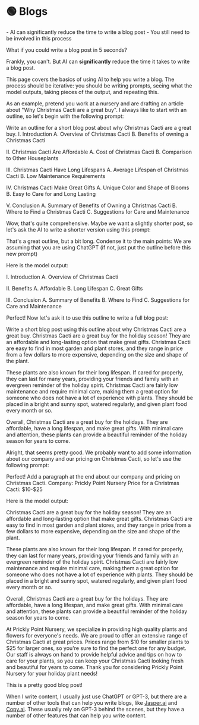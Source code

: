 
# 🟢 Blogs

<Takeaways>
  - AI can significantly reduce the time to write a blog post - You still need
  to be involved in this process
</Takeaways>

What if you could write a blog post in 5 seconds?

Frankly, you can't. But AI can **significantly** reduce the time it takes to write a blog post.

This page covers the basics of using AI to help you write a blog. The process should be iterative: you should be writing prompts, seeing what the model outputs, taking pieces of the output, and repeating this.

As an example, pretend you work at a nursery and are drafting an article about "Why Christmas Cacti are a great buy". I always like to start with an outline, so let's begin with the following prompt:

<AIInput>
  Write an outline for a short blog post about why Christmas Cacti are a great
  buy.
</AIInput>

<AIOutput>
I. Introduction
A. Overview of Christmas Cacti
B. Benefits of owning a Christmas Cacti

II. Christmas Cacti Are Affordable
A. Cost of Christmas Cacti
B. Comparison to Other Houseplants

III. Christmas Cacti Have Long Lifespans
A. Average Lifespan of Christmas Cacti
B. Low Maintenance Requirements

IV. Christmas Cacti Make Great Gifts
A. Unique Color and Shape of Blooms
B. Easy to Care for and Long Lasting

V. Conclusion
A. Summary of Benefits of Owning a Christmas Cacti
B. Where to Find a Christmas Cacti
C. Suggestions for Care and Maintenance

</AIOutput>

Wow, that's quite comprehensive. Maybe we want a slightly shorter post, so let's ask the AI to write a shorter version using this prompt:

<AIInput>
  That's a great outline, but a bit long. Condense it to the main points:
</AIInput>

<Note>
  We are assuming that you are using ChatGPT (if not, just put the outline
  before this new prompt)
</Note>

Here is the model output:

<AIOutput>
I. Introduction 
A. Overview of Christmas Cacti

II. Benefits
A. Affordable
B. Long Lifespan
C. Great Gifts

III. Conclusion
A. Summary of Benefits
B. Where to Find
C. Suggestions for Care and Maintenance

</AIOutput>

Perfect! Now let's ask it to use this outline to write a full blog post:

<AIInput>
  Write a short blog post using this outline about why Christmas Cacti are a
  great buy.
</AIInput>

<AIOutput>
Christmas Cacti are a great buy for the holiday season! They are an affordable and long-lasting option that make great gifts. Christmas Cacti are easy to find in most garden and plant stores, and they range in price from a few dollars to more expensive, depending on the size and shape of the plant.

These plants are also known for their long lifespan. If cared for properly, they can last for many years, providing your friends and family with an evergreen reminder of the holiday spirit. Christmas Cacti are fairly low maintenance and require minimal care, making them a great option for someone who does not have a lot of experience with plants. They should be placed in a bright and sunny spot, watered regularly, and given plant food every month or so.

Overall, Christmas Cacti are a great buy for the holidays. They are affordable, have a long lifespan, and make great gifts. With minimal care and attention, these plants can provide a beautiful reminder of the holiday season for years to come.

</AIOutput>

Alright, that seems pretty good. We probably want to add some information about our company and our pricing on Christmas Cacti, so let's use the following prompt:

<AIInput>
  Perfect! Add a paragraph at the end about our company and pricing on Christmas
  Cacti. Company: Prickly Point Nursery Price for a Christmas Cacti: $10-$25
</AIInput>

Here is the model output:

<AIOutput>
Christmas Cacti are a great buy for the holiday season! They are an affordable and long-lasting option that make great gifts. Christmas Cacti are easy to find in most garden and plant stores, and they range in price from a few dollars to more expensive, depending on the size and shape of the plant.

These plants are also known for their long lifespan. If cared for properly, they can last for many years, providing your friends and family with an evergreen reminder of the holiday spirit. Christmas Cacti are fairly low maintenance and require minimal care, making them a great option for someone who does not have a lot of experience with plants. They should be placed in a bright and sunny spot, watered regularly, and given plant food every month or so.

Overall, Christmas Cacti are a great buy for the holidays. They are affordable, have a long lifespan, and make great gifts. With minimal care and attention, these plants can provide a beautiful reminder of the holiday season for years to come.

At Prickly Point Nursery, we specialize in providing high quality plants and flowers for everyone's needs. We are proud to offer an extensive range of Christmas Cacti at great prices. Prices range from $10 for smaller plants to $25 for larger ones, so you're sure to find the perfect one for any budget. Our staff is always on hand to provide helpful advice and tips on how to care for your plants, so you can keep your Christmas Cacti looking fresh and beautiful for years to come. Thank you for considering Prickly Point Nursery for your holiday plant needs!

</AIOutput>

This is a pretty good blog post!

When I write content, I usually just use ChatGPT or GPT-3, but there are a number of other tools that can help you write blogs, like [Jasper.ai](https://www.jasper.ai/) and [Copy.ai](https://www.copy.ai/). These usually rely on GPT-3 behind the scenes, but they have a number of other features that can help you write content.
